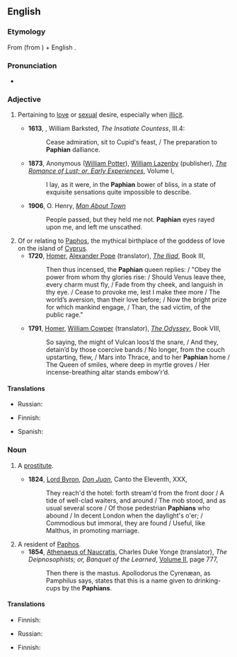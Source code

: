 ==English==
{{was wotd|2011|April|17}}

===Etymology===
From {{etyl|la|en}} {{m|la|Paphius}} (from {{etyl|grc|en}} {{m|grc|Πάφος||{{w|Paphos}}}}) + English {{m|en|-an}}.

===Pronunciation===
* {{a|UK}} {{IPA|en|/ˈpeɪfɪən/}}

===Adjective===
{{en-adj|-}}

# {{lb|en|literary}} Pertaining to [[love]] or [[sexual]] desire, especially when [[illicit]]. {{defdate|from 16th c.}}
#*'''1613''', {{w|John Marston}}, William Barksted, ''The Insatiate Countess'', III.4:
#*:Cease admiration, sit to Cupid's feast, / The preparation to '''Paphian''' dalliance.
#* '''1873''', Anonymous ([[w:William Simpson Potter|William Potter]]), [[w:William Lazenby|William Lazenby]] (publisher), ''[[s:Romance of Lust/Volume I|The Romance of Lust; or, Early Experiences]]'', Volume I,
#*: I lay, as it were, in the '''Paphian''' bower of bliss, in a state of exquisite sensations quite impossible to describe.
#* '''1906''', O. Henry, ''[[s:Man About Town|Man About Town]]''
#*: People passed, but they held me not. '''Paphian''' eyes rayed upon me, and left me unscathed.
# Of or relating to [[Paphos]], the mythical birthplace of the goddess of love on the island of [[Cyprus]]. {{defdate|from 16th c.}}
#* '''1720''', [[w:Homer|Homer]], [[w:Alexander Pope|Alexander Pope]] (translator), ''[[s:The Iliad of Homer/Book III|The Iliad]]'', Book III,
#*: Then thus incensed, the '''Paphian''' queen replies: / "Obey the power from whom thy glories rise: / Should Venus leave thee, every charm must fly, / Fade from thy cheek, and languish in thy eye. / Cease to provoke me, lest I make thee more / The world’s aversion, than their love before; / Now the bright prize for which mankind engage, / Than, the sad victim, of the public rage."
#* '''1791''', [[w:Homer|Homer]], [[w:William Cowper|William Cowper]] (translator), ''[[s:The Odyssey of Homer (Cowper)/Book VIII|The Odyssey]]'', Book VIII,
#*: So saying, the might of Vulcan loos’d the snare, / And they, detain’d by those coercive bands / No longer, from the couch upstarting, flew, / Mars into Thrace, and to her '''Paphian''' home / The Queen of smiles, where deep in myrtle groves / Her incense-breathing altar stands embow’r’d.

====Translations====
{{trans-top|pertaining to love or sexual desire, especially when illicit}}
* Russian: {{t+|ru|распу́тный|tr=}}
{{trans-mid}}
{{trans-bottom}}

{{trans-top|of or relating to Paphos}}
* Finnish: {{t+|fi|-lainen|alt=paphoslainen}}
{{trans-mid}}
* Spanish: {{t|es|pafio|m}}
{{trans-bottom}}

===Noun===
{{en-noun}}

# {{lb|en|literary}} A [[prostitute]].
#* '''1824''', [[w:Lord Byron|Lord Byron]], ''[[s:Don Juan (Byron)/Canto the Eleventh|Don Juan]]'', Canto the Eleventh, XXX,
#*: They reach'd the hotel: forth stream'd from the front door / A tide of well-clad waiters, and around / The mob stood, and as usual several score / Of those pedestrian '''Paphians''' who abound / In decent London when the daylight's o'er; / Commodious but immoral, they are found / Useful, like Malthus, in promoting marriage.
# A resident of [[Paphos]].
#* '''1854''', [[w:Athenaeus|Athenaeus of Naucratis]], Charles Duke Yonge (translator), ''The Deipnosophists; or, Banquet of the Learned'', [http://digicoll.library.wisc.edu/cgi-bin/Literature/Literature-idx?id=Literature.AthV2 Volume II], page 777,
#*: Then there is the mastus. Apollodorus the Cyrenæan, as Pamphilus says, states that this is a name given to drinking-cups by the '''Paphians'''.

====Translations====
{{trans-top|(literary) a prostitute}}
* Finnish: {{t+|fi|kurtisaani}}
{{trans-mid}}
* Russian: {{t+|ru|куртиза́нка|f|tr=}}
{{trans-bottom}}

{{trans-top|resident of Paphos}}
* Finnish: {{t+|fi|-lainen|alt=paphoslainen}}
{{trans-mid}}
{{trans-bottom}}